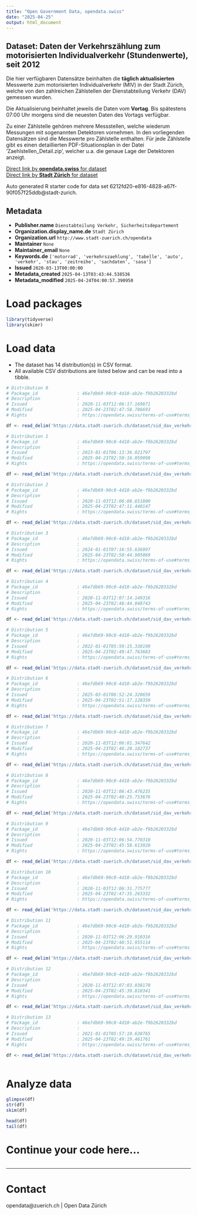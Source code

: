 ```yaml
---
title: "Open Government Data, opendata.swiss"
date: "2025-04-25"
output: html_document
---
```


## Dataset: Daten der Verkehrszählung zum motorisierten Individualverkehr (Stundenwerte), seit 2012

Die hier verfügbaren Datensätze beinhalten die **täglich aktualisierten** Messwerte zum motorisierten Individualverkehr (MIV) in der Stadt Zürich, welche von den zahlreichen Zählstellen der Dienstabteilung Verkehr (DAV) gemessen wurden.

Die Aktualisierung beinhaltet jeweils die Daten vom **Vortag**. Bis spätestens 07:00 Uhr morgens sind die neuesten Daten des Vortags verfügbar.

Zu einer Zählstelle gehören mehrere Messstellen, welche wiederum Messungen mit sogenannten Detektoren vornehmen. In den vorliegenden Datensätzen sind die Messwerte pro Zählstelle enthalten. Für jede Zählstelle gibt es einen detaillierten PDF-Situationsplan in der Datei 'Zaehlstellen_Detail.zip', welcher u.a. die genaue Lage der Detektoren anzeigt.

[Direct link by **opendata.swiss** for dataset](https://opendata.swiss/de/dataset/daten-der-verkehrszahlung-zum-motorisierten-individualverkehr-stundenwerte-seit-2012)<br>
[Direct link by **Stadt Zürich** for dataset](https://data.stadt-zuerich.ch/dataset/sid_dav_verkehrszaehlung_miv_od2031)

Auto generated R starter code for data set 6212fd20-e816-4828-a67f-90f057f25ddb@stadt-zurich.

## Metadata

- **Publisher.name** `Dienstabteilung Verkehr, Sicherheitsdepartement`
- **Organization.display_name.de** `Stadt Zürich`
- **Organization.url** `http://www.stadt-zuerich.ch/opendata`
- **Maintainer** `None`
- **Maintainer_email** `None`
- **Keywords.de** `['motorrad', 'verkehrszaehlung', 'tabelle', 'auto', 'verkehr', 'stau', 'zeitreihe', 'sachdaten', 'sasa']`
- **Issued** `2020-03-13T00:00:00`
- **Metadata_created** `2025-04-13T03:43:44.538536`
- **Metadata_modified** `2025-04-24T04:00:57.390950`


# Load packages

```r

library(tidyverse)
library(skimr)

```

# Load data

-   The dataset has 14 distribution(s) in CSV format.
-   All available CSV distributions are listed below and can be read into a tibble.

```r

# Distribution 0
# Package_id               : 46e7db69-90c8-4d10-ab2e-f9b2620332bd
# Description              : 
# Issued                   : 2020-11-03T12:06:17.169871
# Modified                 : 2025-04-23T02:47:58.786693
# Rights                   : https://opendata.swiss/terms-of-use#terms_open

df <- read_delim('https://data.stadt-zuerich.ch/dataset/sid_dav_verkehrszaehlung_miv_od2031/download/sid_dav_verkehrszaehlung_miv_OD2031_2018.csv')

# Distribution 1
# Package_id               : 46e7db69-90c8-4d10-ab2e-f9b2620332bd
# Description              : 
# Issued                   : 2023-01-01T06:13:36.021797
# Modified                 : 2025-04-23T02:50:16.059098
# Rights                   : https://opendata.swiss/terms-of-use#terms_open

df <- read_delim('https://data.stadt-zuerich.ch/dataset/sid_dav_verkehrszaehlung_miv_od2031/download/sid_dav_verkehrszaehlung_miv_OD2031_2023.csv')

# Distribution 2
# Package_id               : 46e7db69-90c8-4d10-ab2e-f9b2620332bd
# Description              : 
# Issued                   : 2020-11-03T12:06:08.651800
# Modified                 : 2025-04-23T02:47:11.440147
# Rights                   : https://opendata.swiss/terms-of-use#terms_open

df <- read_delim('https://data.stadt-zuerich.ch/dataset/sid_dav_verkehrszaehlung_miv_od2031/download/sid_dav_verkehrszaehlung_miv_OD2031_2016.csv')

# Distribution 3
# Package_id               : 46e7db69-90c8-4d10-ab2e-f9b2620332bd
# Description              : 
# Issued                   : 2024-01-01T07:16:55.636997
# Modified                 : 2025-04-23T02:50:44.905069
# Rights                   : https://opendata.swiss/terms-of-use#terms_open

df <- read_delim('https://data.stadt-zuerich.ch/dataset/sid_dav_verkehrszaehlung_miv_od2031/download/sid_dav_verkehrszaehlung_miv_OD2031_2024.csv')

# Distribution 4
# Package_id               : 46e7db69-90c8-4d10-ab2e-f9b2620332bd
# Description              : 
# Issued                   : 2020-11-03T12:07:14.149316
# Modified                 : 2025-04-23T02:46:44.048743
# Rights                   : https://opendata.swiss/terms-of-use#terms_open

df <- read_delim('https://data.stadt-zuerich.ch/dataset/sid_dav_verkehrszaehlung_miv_od2031/download/sid_dav_verkehrszaehlung_miv_OD2031_2015.csv')

# Distribution 5
# Package_id               : 46e7db69-90c8-4d10-ab2e-f9b2620332bd
# Description              : 
# Issued                   : 2022-01-01T05:59:15.338190
# Modified                 : 2025-04-23T02:49:47.763683
# Rights                   : https://opendata.swiss/terms-of-use#terms_open

df <- read_delim('https://data.stadt-zuerich.ch/dataset/sid_dav_verkehrszaehlung_miv_od2031/download/sid_dav_verkehrszaehlung_miv_OD2031_2022.csv')

# Distribution 6
# Package_id               : 46e7db69-90c8-4d10-ab2e-f9b2620332bd
# Description              : 
# Issued                   : 2025-03-01T06:52:24.320659
# Modified                 : 2025-04-23T02:51:17.128350
# Rights                   : https://opendata.swiss/terms-of-use#terms_open

df <- read_delim('https://data.stadt-zuerich.ch/dataset/sid_dav_verkehrszaehlung_miv_od2031/download/sid_dav_verkehrszaehlung_miv_OD2031_2025.csv')

# Distribution 7
# Package_id               : 46e7db69-90c8-4d10-ab2e-f9b2620332bd
# Description              : 
# Issued                   : 2020-11-03T12:06:01.347642
# Modified                 : 2025-04-23T02:46:20.182737
# Rights                   : https://opendata.swiss/terms-of-use#terms_open

df <- read_delim('https://data.stadt-zuerich.ch/dataset/sid_dav_verkehrszaehlung_miv_od2031/download/sid_dav_verkehrszaehlung_miv_OD2031_2014.csv')

# Distribution 8
# Package_id               : 46e7db69-90c8-4d10-ab2e-f9b2620332bd
# Description              : 
# Issued                   : 2020-11-03T12:06:43.476235
# Modified                 : 2025-04-23T02:48:25.753676
# Rights                   : https://opendata.swiss/terms-of-use#terms_open

df <- read_delim('https://data.stadt-zuerich.ch/dataset/sid_dav_verkehrszaehlung_miv_od2031/download/sid_dav_verkehrszaehlung_miv_OD2031_2019.csv')

# Distribution 9
# Package_id               : 46e7db69-90c8-4d10-ab2e-f9b2620332bd
# Description              : 
# Issued                   : 2020-11-03T12:06:54.770310
# Modified                 : 2025-04-23T02:45:58.613920
# Rights                   : https://opendata.swiss/terms-of-use#terms_open

df <- read_delim('https://data.stadt-zuerich.ch/dataset/sid_dav_verkehrszaehlung_miv_od2031/download/sid_dav_verkehrszaehlung_miv_OD2031_2013.csv')

# Distribution 10
# Package_id               : 46e7db69-90c8-4d10-ab2e-f9b2620332bd
# Description              : 
# Issued                   : 2020-11-03T12:06:31.775777
# Modified                 : 2025-04-23T02:47:35.263332
# Rights                   : https://opendata.swiss/terms-of-use#terms_open

df <- read_delim('https://data.stadt-zuerich.ch/dataset/sid_dav_verkehrszaehlung_miv_od2031/download/sid_dav_verkehrszaehlung_miv_OD2031_2017.csv')

# Distribution 11
# Package_id               : 46e7db69-90c8-4d10-ab2e-f9b2620332bd
# Description              : 
# Issued                   : 2020-11-03T12:06:29.910316
# Modified                 : 2025-04-23T02:48:51.955114
# Rights                   : https://opendata.swiss/terms-of-use#terms_open

df <- read_delim('https://data.stadt-zuerich.ch/dataset/sid_dav_verkehrszaehlung_miv_od2031/download/sid_dav_verkehrszaehlung_miv_OD2031_2020.csv')

# Distribution 12
# Package_id               : 46e7db69-90c8-4d10-ab2e-f9b2620332bd
# Description              : 
# Issued                   : 2020-11-03T12:07:03.038170
# Modified                 : 2025-04-23T02:45:39.810341
# Rights                   : https://opendata.swiss/terms-of-use#terms_open

df <- read_delim('https://data.stadt-zuerich.ch/dataset/sid_dav_verkehrszaehlung_miv_od2031/download/sid_dav_verkehrszaehlung_miv_OD2031_2012.csv')

# Distribution 13
# Package_id               : 46e7db69-90c8-4d10-ab2e-f9b2620332bd
# Description              : 
# Issued                   : 2021-01-01T05:57:10.630765
# Modified                 : 2025-04-23T02:49:19.461761
# Rights                   : https://opendata.swiss/terms-of-use#terms_open

df <- read_delim('https://data.stadt-zuerich.ch/dataset/sid_dav_verkehrszaehlung_miv_od2031/download/sid_dav_verkehrszaehlung_miv_OD2031_2021.csv')



```

# Analyze data

```r

glimpse(df)
str(df)
skim(df)

head(df)
tail(df)

```

# Continue your code here...

```r

```

------------------------------------------------------------------------

# Contact

opendata@zuerich.ch | Open Data Zürich
